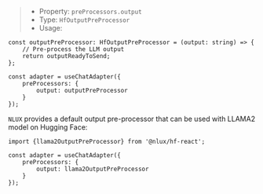 > * Property: `preProcessors.output`
> * Type: `HfOutputPreProcessor`
> * Usage:

```tsx
const outputPreProcessor: HfOutputPreProcessor = (output: string) => {
    // Pre-process the LLM output
    return outputReadyToSend;
};

const adapter = useChatAdapter({
    preProcessors: {
        output: outputPreProcessor
    }
});
```

`NLUX` provides a default output pre-processor that can be used with LLAMA2 model on Hugging Face:

```tsx
import {llama2OutputPreProcessor} from '@nlux/hf-react';

const adapter = useChatAdapter({
    preProcessors: {
        output: llama2OutputPreProcessor
    }
});
```
